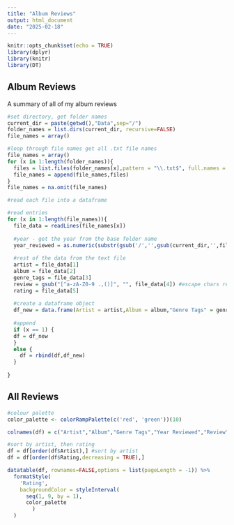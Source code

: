```yaml
---
title: "Album Reviews"
output: html_document
date: "2025-02-18"
---
```


```r
knitr::opts_chunk$set(echo = TRUE)
library(dplyr)
library(knitr)
library(DT)
```

## Album Reviews

A summary of all of my album reviews

```r
#set directory, get folder names
current_dir = paste(getwd(),"Data",sep="/")
folder_names = list.dirs(current_dir, recursive=FALSE)
file_names = array()

#loop through file names get all .txt file names
file_names = array()
for (x in 1:length(folder_names)){
  files = list.files(folder_names[x],pattern = "\\.txt$", full.names = TRUE)
  file_names = append(file_names,files)
}
file_names = na.omit(file_names)
```

```r
#read each file into a dataframe

#read entries
for (x in 1:length(file_names)){
  file_data = readLines(file_names[x])
  
  #year - get the year from the base folder name
  year_reviewed = as.numeric(substr(gsub('/','',gsub(current_dir,'',file_names[x])),1,4))[1]
  
  #rest of the data from the text file
  artist = file_data[1]
  album = file_data[2]
  genre_tags = file_data[3]
  review = gsub("[^a-zA-Z0-9 .,()]", "", file_data[4]) #escape chars removed
  rating = file_data[5]
  
  #create a dataframe object
  df_new = data.frame(Artist = artist,Album = album,"Genre Tags" = genre_tags,"Year Reviewed" = year_reviewed,Review = review,Rating = rating)
  
  #append
  if (x == 1) {
  df = df_new
  }
  else {
    df = rbind(df,df_new)
  }
  
}
```
## All Reviews
```r
#colour palette
color_palette <- colorRampPalette(c('red', 'green'))(10)

colnames(df) = c("Artist","Album","Genre Tags","Year Reviewed","Review","Rating")

#sort by artist, then rating
df = df[order(df$Artist),] #sort by artist
df = df[order(df$Rating,decreasing = TRUE),]

datatable(df, rownames=FALSE,options = list(pageLength = -1)) %>%
  formatStyle(
    'Rating',
    backgroundColor = styleInterval(
      seq(1, 9, by = 1),
      color_palette
        )
  )

```


